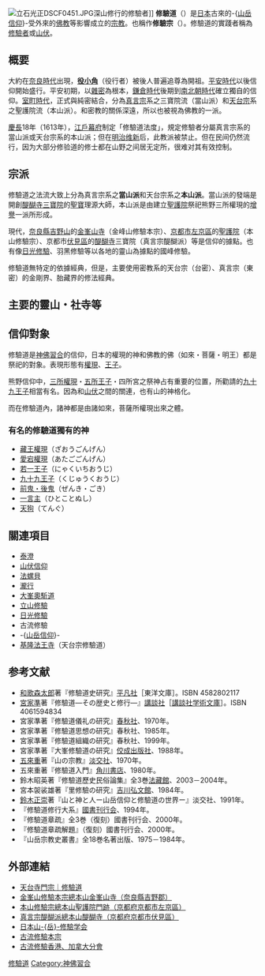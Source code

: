 {{神道}}

[[File:立石光正DSCF0451.JPG|thumbnail]]深山修行的修驗者]]
'''修驗道'''（{{lang|ja|しゅげんどう}}）是[[日本|日本]]古來的-{[[山岳信仰|山岳信仰]]}-受外來的[[佛教|佛教]]等影響成立的[[宗教|宗教]]。也稱作'''修驗宗'''（{{lang|ja|しゅげんしゅう}}）。修驗道的實踐者稱為[[修驗者|修驗者]]或[[山伏|山伏]]。

== 概要 ==
大約在[[奈良時代|奈良時代]]出現，'''[[役小角|役小角]]'''（役行者）被後人普遍追尊為開祖。[[平安時代|平安時代]]以後信仰開始盛行。平安初期，以[[雜密|雜密]]為根本，[[鎌倉時代|鎌倉時代]]後期到[[南北朝_(日本)|南北朝時代]]確立獨自的信仰。[[室町時代|室町時代]]，正式與純密結合，分為[[真言宗|真言宗]]系之三寶院流（當山派）和[[天台宗|天台宗]]系之聖護院流（本山派）。和密教的關係深遠，所以也被視為佛教的一派。

[[慶長|慶長]]18年（1613年），[[江戶幕府|江戶幕府]]制定「修驗道法度」，規定修驗者分屬真言宗系的當山派或天台宗系的本山派；但在[[明治维新|明治维新]]后，此教派被禁止。但在民间仍然流行，因为大部分修验道的修士都在山野之间居无定所，很难对其有效控制。

== 宗派 ==
修驗道之法流大致上分為真言宗系之'''當山派'''和天台宗系之'''本山派'''。當山派的發端是開創[[醍醐寺|醍醐寺]][[三寶院|三寶院]]的[[聖寶|聖寶]]理源大師，本山派是由建立[[聖護院|聖護院]]祭祀熊野三所權現的[[增譽|增譽]]一派所形成。

現代，[[奈良縣|奈良縣]][[吉野山|吉野山]]的[[金峯山寺|金峯山寺]]（金峰山修驗本宗）、[[京都市|京都市]][[左京區|左京區]]的[[聖護院|聖護院]]（本山修驗宗）、京都市[[伏見區|伏見區]]的[[醍醐寺|醍醐寺]]三寶院（真言宗醍醐派）等是信仰的據點。也有像[[日光修驗|日光修驗]]、羽黑修驗等以各地的靈山為據點的國峰修驗。

修驗道無特定的依據經典，但是，主要使用密教系的天台宗（台密）、真言宗（東密）的金剛界、胎藏界的修法經典。 

== 主要的靈山・社寺等 ==
{{columns-list|2|
*[[恐山|恐山]]（[[青森縣|青森縣]]）
*[[出羽三山|出羽三山]]（[[山形縣|山形縣]]）
**[[月山|月山]]
**羽黑山 - ''羽黑修驗''
**湯殿山
*[[甑岳_(山形縣)|甑岳]]（山形縣） - ''古流修驗本宗''
*[[鳥海山|鳥海山]]（山形縣）
**[[鳥海山大物忌神社|鳥海山大物忌神社]] - ''[[鳥海修驗|鳥海修驗]]''
*[[藏王連峰|藏王山]]（[[宮城縣|宮城縣]]・山形縣）
*[[日光山|日光山]]（[[栃木縣|栃木縣]]） - ''[[日光修驗|日光修驗]]''
*[[高尾山|高尾山]]（[[東京都|東京都]]）
*[[箱根山|箱根山]]（[[神奈川縣|神奈川縣]]）
*[[富士山|富士山]]（[[靜岡縣|靜岡縣]]）- ''[[村山修驗|村山修驗]]''
*[[戶隱山|戶隱山]]・[[飯繩山|飯繩山]]（[[長野縣|長野縣]]）
*[[御嶽山|御嶽山]]（[[岐阜縣|岐阜縣]]・長野縣）
*[[白山_(日本)|白山]]（[[石川縣|石川縣]]）
*[[立山_(日本)|立山]]（[[富山縣|富山縣]]）
*[[石動山|石動山]]（石川縣・富山縣） - ''石動修驗''
*[[伊吹山|伊吹山]]（岐阜縣・[[滋賀縣|滋賀縣]]） - ''伊吹修驗''
*[[園城寺|園城寺]]／三井寺（滋賀縣） - ''天台寺門宗''
*[[醍醐寺|醍醐寺]]／上醍醐（[[京都府|京都府]]） - ''真言宗醍醐派／當山派''
*[[聖護院|聖護院]]（京都府） - ''本山修驗宗／本山派''
*[[金胎寺|金胎寺]]（京都府）
*[[犬鳴山_(大阪府)|犬鳴山]]（[[大阪府|大阪府]]）
**[[七寶瀧寺|七寶瀧寺]] - ''真言宗犬鳴派／犬鳴山修驗道''
*[[瀧安寺|瀧安寺]]（大阪府）
*[[神峯山寺|神峯山寺]]（大阪府）
*[[金剛山_(金剛山地)|金剛山]]（大阪府・[[奈良縣|奈良縣]]）
**[[轉法輪寺_(御所市)|轉法輪寺]] -''真言宗醍醐派''／''葛城修驗道''
*[[金峰山|金峰山]]・[[大峰山|大峰山]]（奈良縣）
**[[金峯山寺|金峯山寺]]（[[吉野山|吉野山]]） - ''金峯山修驗本宗''
**[[大峯山寺|大峯山寺]]（山上岳）
*[[藥師寺|藥師寺]]（奈良縣）- ''南都修驗''
*[[熊野三山|熊野三山]]（[[和歌山縣|和歌山縣]]） - ''熊野修驗''
**[[熊野本宮大社|熊野本宮大社]]
**[[熊野速玉大社|熊野速玉大社]]
**[[熊野那智大社|熊野那智大社]]
*[[布引瀑布|布引瀑布]]（[[兵庫縣|兵庫縣]]）
*[[伽耶院|伽耶院]]（兵庫縣）
*[[雪彥山|雪彥山]]（兵庫縣）
*[[後山_(日本)|後山]]（兵庫縣）
**[[道仙寺|道仙寺]]
*[[五流尊瀧院|五流尊瀧院]]（[[岡山縣|岡山縣]]） - ''五流修驗''
*[[大山_(鳥取縣)|伯耆大山]]（[[鳥取縣|鳥取縣]]）
**[[大山寺_(大山町)|大山寺]]
*[[石鎚山|石鎚山]]（[[愛媛縣|愛媛縣]]）
**石鎚本教總本宮[[石鎚神社|石鎚神社]]
*[[劍山_(德島縣)|劍山]]（[[德島縣|德島縣]]）
*[[英彥山|英彥山]]（[[福岡縣|福岡縣]]）
**[[靈泉寺_(添田町)|靈泉寺]] - ''英彥山修驗道''
*[[求菩提山|求菩提山]]（福岡縣）
*[[阿蘇山|阿蘇山]]（[[熊本縣|熊本縣]]）
**[[西巖殿寺|西巖殿寺]]
}}

== 信仰對象 ==
修驗道是[[神佛習合|神佛習合]]的信仰，日本的權現的神和佛教的佛（如來・菩薩・明王）都是祭祀的對象。表現形態有[[權現|權現]]、[[王子|王子]]。

熊野信仰中，[[三所權現|三所權現]]・[[五所王子|五所王子]]・四所宮之祭神占有重要的位置，所勸請的[[九十九王子|九十九王子]]相當有名。因為和[[山伏|山伏]]之間的關連，也有山的神格化。

而在修驗道內，諸神都是由諸如來，菩薩所權現出來之體。

=== 有名的修驗道獨有的神 ===
*[[藏王權現|藏王權現]]（ざおうごんげん）
*[[愛宕權現|愛宕權現]]（あたごごんげん）
*[[若一王子|若一王子]]（にゃくいちおうじ）
*[[九十九王子|九十九王子]]（くじゅうくおうじ）
*[[前鬼與後鬼|前鬼・後鬼]]（ぜんき・ごき）
*[[一言主|一言主]]（ひとことぬし）
*[[天狗_(日本)|天狗]]（てんぐ）

== 關連項目 ==
*[[泰澄|泰澄]]
*[[山伏信仰|山伏信仰]]
*[[法螺貝|法螺貝]]
*[[瀧行|瀧行]]
*[[大峯奧駈道|大峯奧駈道]]
*[[立山修驗|立山修驗]]
*[[日光修驗|日光修驗]]
*古流修驗
*-{[[山岳信仰|山岳信仰]]}-
*[[法王寺_(基隆市)|基隆法王寺]]（天台宗修驗道）

== 参考文献 ==
{{refbegin|2}}
*[[和歌森太郎|和歌森太郎]]著『修驗道史研究』[[平凡社|平凡社]]［東洋文庫］。ISBN 4582802117
*[[宮家準|宮家準]]著『修驗道―その歴史と修行―』[[講談社|講談社]]［[[講談社学術文庫|講談社学術文庫]]］。ISBN 4061594834
*宮家準著『修驗道儀礼の研究』[[春秋社|春秋社]]、1970年。
*宮家準著『修驗道思想の研究』春秋社、1985年。
*宮家準著『修驗道組織の研究』春秋社、1999年。
*宮家準著『大峯修驗道の研究』[[佼成出版社|佼成出版社]]、1988年。
*[[五來重|五來重]]著『山の宗教』[[淡交社|淡交社]]、1970年。
*五來重著『修驗道入門』[[角川書店|角川書店]]、1980年。
*鈴木昭英著『修驗道歷史民俗論集』全3巻[[法藏館|法藏館]]、2003－2004年。
*宮本袈裟雄著『里修驗の研究』[[吉川弘文館|吉川弘文館]]、1984年。
*[[鈴木正崇|鈴木正崇]]著『山と神と人ー山岳信仰と修驗道の世界ー』淡交社、1991年。
*『修驗道修行大系』[[國書刊行会|國書刊行会]]、1994年。
*『修驗道章疏』全3巻（復刻）國書刊行会、2000年。
*『修驗道章疏解題』（復刻）國書刊行会、2000年。
*『山岳宗教史叢書』全18巻名著出版、1975－1984年。
{{refend}}

== 外部連結 ==
*[http://www.tendai-jimon.jp/trainee/index.html#3 天台寺門宗｜修驗道] {{Wayback|url=http://www.tendai-jimon.jp/trainee/index.html#3 |date=20201116214032 }}
*[http://www.kinpusen.or.jp/ 金峯山修驗本宗總本山金峯山寺（奈良縣吉野郡）] {{Wayback|url=http://www.kinpusen.or.jp/ |date=20201031233702 }}
*[http://www.shogoin.or.jp/ 本山修驗宗總本山聖護院門跡（京都府京都市左京區）] {{Wayback|url=http://www.shogoin.or.jp/ |date=20201108154933 }}
*[https://web.archive.org/web/20131009080853/http://www.daigoji.or.jp/index.html 真言宗醍醐派總本山醍醐寺（京都府京都市伏見區）]
*[https://web.archive.org/web/20101129122621/http://wwwsoc.nii.ac.jp/asjmr/ 日本山-{岳}-修驗学会]
*[https://web.archive.org/web/20160827002607/http://www.koryu-shugen.com/ 古流修驗本宗]
*[https://shugendochinese.wordpress.com/ 古流修驗香港、加拿大分會] {{Wayback|url=https://shugendochinese.wordpress.com/ |date=20201221152910 }}

{{宗教}}

{{Authority control}}
[[Category:修驗道|]]
[[Category:神佛習合|Category:神佛習合]]